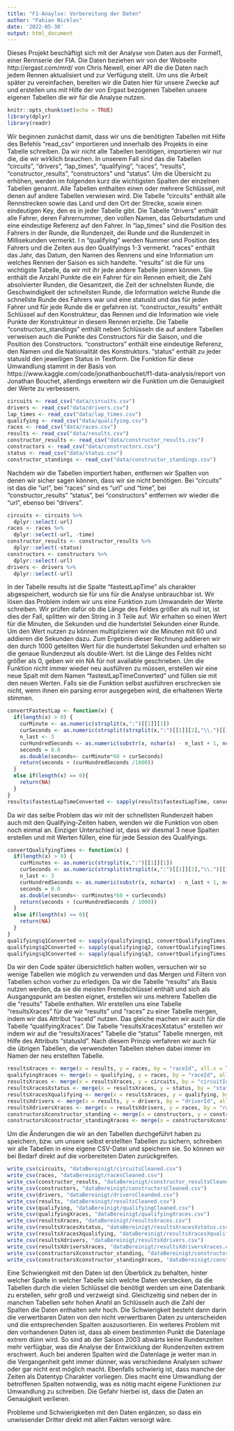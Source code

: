 ```yaml
---
title: "F1-Anaylse: Vorbereitung der Daten"
author: "Fabian Nicklas"
date: '2022-05-30'
output: html_document
---
```

Dieses Projekt beschäftigt sich mit der Analyse von Daten aus der Formel1, einer Rennserie der FIA. Die Daten beziehen wir von der Webseite http://ergast.com/mrd/ von Chris Newell, einer API die die Daten nach jedem Rennen aktualisiert und zur Verfügung stellt. Um uns die Arbeit später zu vereinfachen, bereiten wir die Daten hier für unsere Zwecke auf und erstellen uns mit Hilfe der von Ergast bezogenen Tabellen unsere eigenen Tabellen die wir für die Analyse nutzen. 
```r
knitr::opts_chunk$set(echo = TRUE)
library(dplyr)
library(readr)
```

Wir beginnen zunächst damit, dass wir uns die benötigten Tabellen mit Hilfe des Befehls "read_csv" importieren und innerhalb des Projekts in eine Tabelle schreiben. Da wir nicht alle Tabellen benötigen, importieren wir nur die, die wir wirklich brauchen. In unserem Fall sind das die Tabellen "circuits", "drivers", "lap_times", "qualifying", "races", "results", "constructor_results", "constructors" und "status". Um die Übersicht zu erhöhen, werden im folgenden kurz die wichtigsten Spalten der einzelnen Tabellen genannt. Alle Tabellen enthalten einen oder mehrere Schlüssel, mit denen auf andere Tabellen verwiesen wird. 
Die Tabelle "circuits" enthält alle Rennstrecken sowie das Land und den Ort der Strecke, sowie einen eindeutigen Key, den es in jeder Tabelle gibt. 
Die Tabelle "drivers" enthält alle Fahrer, deren Fahrernummer, den vollen Namen, das Geburtsdatum und eine eindeutige Referenz auf den Fahrer. 
In "lap_times" sind die Position des Fahrers in der Runde, die Rundenzeit, dei Runde und die Rundenzeit in Millisekunden vermerkt. I
n "qualifying" werden Nummer und Position des Fahrers und die Zeiten aus den Qualifyings 1-3 vermerkt. 
"races" enthält das Jahr, das Datum, den Namen des Rennens und eine Information um welches Rennen der Saison es sich handelte. 
"results" ist die für uns wichtigste Tabelle, da wir mit ihr jede andere Tabelle joinen können. Sie enthält die Anzahl Punkte die ein Fahrer für ein Rennen erhielt, die Zahl absolvierter Runden, die Gesamtzeit, die Zeit der schnellsten Runde, die Geschwindigkeit der schnellsten Runde, die Information welche Runde die schnellste Runde des Fahrers war und eine statusId und das für jeden Fahrer und für jede Runde die er gefahren ist. 
"constructor_results" enthält Schlüssel auf den Konstrukteur, das Rennen und die Information wie viele Punkte der Konstrukteur in diesem Rennen erzielte. 
Die Tabelle "constructors_standings" enthält neben Schlüsseln die auf andere Tabellen verweisen auch die Punkte des Constructors für die Saison, und die Position des Constructors. 
"constructors" enthält eine eindeutige Referenz, den Namen und die Nationalität des Konstruktors. "status" enthält zu jeder statusId den jeweiligen Status in Textform. Die Funktion für diese Umwandlung stammt in der Basis von 
https://www.kaggle.com/code/jonathanbouchet/f1-data-analysis/report von Jonathan Bouchet, allerdings erweitern wir die Funktion um die Genauigkeit der Werte zu verbessern.

```r
circuits <- read_csv("data/circuits.csv")
drivers <- read_csv("data/drivers.csv")
lap_times <- read_csv("data/lap_times.csv")
qualifying <- read_csv("data/qualifying.csv")
races <- read_csv("data/races.csv")
results <- read_csv("data/results.csv")
constructor_results <- read_csv("data/constructor_results.csv")
constructors <- read_csv("data/constructors.csv")
status <- read_csv("data/status.csv")
constructor_standings <- read_csv("data/constructor_standings.csv")
```

Nachdem wir die Tabellen importiert haben, entfernen wir Spalten von denen wir sicher sagen können, dass wir sie nicht benötigen. Bei "circuits" ist das die "url", bei "races" sind es "url" und "time", bei "constructor_results" "status", bei "constructors" entfernen wir wieder die "url", ebenso bei "drivers".
```r
circuits <- circuits %>% 
  dplyr::select(-url)
races <- races %>% 
  dplyr::select(-url, -time)
constructor_results <- constructor_results %>% 
  dplyr::select(-status)
constructors <- constructors %>% 
  dplyr::select(-url)
drivers <- drivers %>% 
  dplyr::select(-url)
```

In der Tabelle results ist die Spalte "fastestLapTime" als charakter abgespeichert, wodurch sie für uns für die Analyse unbrauchbar ist. Wir lösen das Problem indem wir uns eine Funktion zum Umwandeln der Werte schreiben. Wir prüfen dafür ob die Länge des Feldes größer als null ist, ist dies der Fall, splitten wir den String in 3 Teile auf. Wir erhalten so einen Wert für die Minuten, die Sekunden und die hundertstel Sekunden einer Runde. Um den Wert nutzen zu können multiplizieren wir die Minuten mit 60 und addieren die Sekunden dazu. Zum Ergebnis dieser Rechnung addieren wir den durch 1000 geteilten Wert für die hundertstel Sekunden und erhalten so die genaue Rundenzeut als double-Wert. Ist die Länge des Feldes nicht größer als 0, geben wir ein NA für not available geschrieben. Um die Funktion nicht immer wieder neu ausführen zu müssen, erstellen wir eine neue Spalt mit dem Namen "fastestLapTimeConverted" und füllen sie mit den neuen Werten. Falls sie die Funktion selbst ausführen erschrecken sie nicht, wenn ihnen ein parsing error ausgegeben wird, die erhaltenen Werte stimmen. 
```r
convertFastestLap <- function(x) {
  if(length(x) > 0) {
    curMinute <- as.numeric(strsplit(x,":")[[1]][1])
    curSeconds <- as.numeric(strsplit(strsplit(x,":")[[1]][2],"\\.")[[1]][1])
    n_last <- 3                                
    curHundredSeconds <- as.numeric(substr(x, nchar(x) - n_last + 1, nchar(x)))
    seconds = 0.0
    as.double(seconds<- curMinute*60 + curSeconds)
    return(seconds + (curHundredSeconds /1000))
  }
  else if(length(x) == 0){
    return(NA)
  }
}
results$fastestLapTimeConverted <- sapply(results$fastestLapTime, convertFastestLap)
```

Da wir das selbe Problem das wir mit der schnellsten Rundenzeit haben auch mit den Qualifying-Zeiten haben, wenden wir die Funktion von oben noch einmal an. Einziger Unterschied ist, dass wir diesmal 3 neue Spalten erstellen und mit Werten füllen, eine für jede Session des Qualifyings. 
```r
convertQualifyingTimes <- function(x) { 
  if(length(x) > 0) {
    curMinutes <- as.numeric(strsplit(x,":")[[1]][1])
    curSeconds <- as.numeric(strsplit(strsplit(x,":")[[1]][2],"\\.")[[1]][1])
    n_last <- 3
    curHundredSeconds <- as.numeric(substr(x, nchar(x) - n_last + 1, nchar(x)))
    seconds = 0.0
    as.double(seconds<- curMinutes*60 + curSeconds)
    return(seconds + (curHundredSeconds / 1000))
  }
  else if(length(x) == 0){
    return(NA)
  }
}
qualifying$q1Converted <- sapply(qualifying$q1, convertQualifyingTimes)
qualifying$q2Converted <- sapply(qualifying$q2, convertQualifyingTimes)
qualifying$q3Converted <- sapply(qualifying$q3, convertQualifyingTimes)
```

Da wir den Code später übersichtlich halten wollen, versuchen wir so wenige Tabellen wie möglich zu verwenden und das Mergen und Filtern von Tabellen schon vorher zu erledigen. Da wir die Tabelle "results" als Basis nutzen werden, da sie die meisten Fremdschlüssel enthält und sich als Ausgangspunkt am besten eignet, erstellen wir uns mehrere Tabellen die die "results" Tabelle enthalten. Wir erstellen uns eine Tabelle "resultsXraces" für die wir "results" und "races" zu einer Tabelle mergen, indem wir das Attribut "raceId" nutzen. Das gleiche machen wir auch für die Tabelle "qualifyingXraces". Die Tabelle "resultsXracesXstatus" erstellen wir indem wir auf die "resultsXraces" Tabelle die "status" Tabelle mnergen, mit Hilfe des Attributs "statusId". Nach diesem Prinzip verfahren wir auch für die übrigen Tabellen, die verwendeten Tabellen stehen dabei immer im Namen der neu erstellten Tabelle.  
```r
resultsXraces <- merge(x = results, y = races, by = "raceId", all.x = TRUE)
qualifyingXraces <- merge(x = qualifying, y = races, by = "raceId", all.x = TRUE)
resultsXraces <- merge(x = resultsXraces, y = circuits, by = "circuitId", all.x = TRUE)
resultsXracesXstatus <- merge(x = resultsXraces, y = status, by = "statusId", all.x = TRUE)
resultsXracesXqualifying <- merge(x = resultsXraces, y = qualifying, by = "raceId", all.x = TRUE)
resultsXdrivers <- merge(x = results, y = drivers, by = "driverId", all.x = TRUE)
resultsXdriversXraces <- merge(x = resultsXdrivers, y = races, by = "raceId", all.x = TRUE)
constructorsXconstructor_standing <- merge(x = constructors, y = constructor_standings, by = "constructorId", all.x = TRUE)
constructorsXconstructor_standingXraces <- merge(x = constructorsXconstructor_standing, y = races, by = "raceId", all.x =  TRUE)
```

Um die Änderungen die wir an den Tabellen durchgeführt haben zu speichern, bzw. um unsere selbst erstellten Tabellen zu sichern, schreiben wir alle Tabellen in eine eigene CSV-Datei und speichern sie. So können wir bei Bedarf direkt auf die vorbereiteten Daten zurückgreifen. 
```r
write_csv(circuits, "dataBereinigt/circuitsCleaned.csv")
write_csv(races, "dataBereinigt/racesCleaned.csv")
write_csv(constructor_results, "dataBereinigt/constructor_resultsCleaned.csv")
write_csv(constructors, "dataBereinigt/constructorsCleaned.csv")
write_csv(drivers, "dataBereinigt/driversCleanded.csv")
write_csv(results, "dataBereinigt/resultsCleaned.csv")
write_csv(qualifying, "dataBereinigt/qualifyingCleaned.csv")
write_csv(qualifyingXraces, "dataBereinigt/qualifyingXraces.csv")
write_csv(resultsXraces, "dataBereinigt/resultsXraces.csv")
write_csv(resultsXracesXstatus, "dataBereinigt/resultsXracesXstatus.csv")
write_csv(resultsXracesXqualifying, "dataBereinigt/resultsXracesXqualifying.csv")
write_csv(resultsXdrivers, "dataBereinigt/resultsXdrivers.csv")
write_csv(resultsXdriversXraces, "dataBereinigt/resultsXdriversXraces.csv")
write_csv(constructorsXconstructor_standing, "dataBereinigt/constructorsXconstructor_standings.csv")
write_csv(constructorsXconstructor_standingXraces, "dataBereinigt/constructorsXconstructor_standingXraces.csv")
```

Eine Schwierigkeit mit den Daten ist den Überblick zu behalten, hinter welcher Spalte in welcher Tabelle sich welche Daten verstecken, da die Tabellen durch die vielen Schlüssel die benötigt werden um eine Datenbank zu erstellen, sehr groß und verzweigt sind. Gleichzeitig sind neben der in manchen Tabellen sehr hohen Anahl an Schlüsseln auch die Zahl der Spalten die Daten enthalten sehr hoch. Die Schwierigkeit besteht dann darin die verwertbaren Daten von den nicht verwertbaren Daten zu unterscheiden und die entsprechenden Spalten auszusortieren. Ein weiteres Problem mit den vorhandenen Daten ist, dass ab einem bestimmten Punkt die Datenlage extrem dünn wird. So sind ab der Saison 2003 abwärts keine Rundenzeiten mehr verfügbar, was die Analyse der Entwicklung der Rundenzeiten extrem erschwert. Auch bei anderen Spalten wird die Datenlage je weiter man in die Vergangenheit geht immer dünner, was verschiedene Analysen schwer oder gar nicht erst möglich macht. Ebenfalls schwierig ist, dass manche der Zeiten als Datentyp Charakter vorliegen. Dies macht eine Umwandlung der betroffenen Spalten notwendig, was es nötig macht eigene Funktionen zur Umwandlung zu schreiben. Die Gefahr hierbei ist, dass die Daten an Genauigkeit verlieren. 

Probleme und Schwierigkeiten mit den Daten ergänzen, so dass ein unwissender Dritter direkt mit allen Fakten versorgt wäre. 